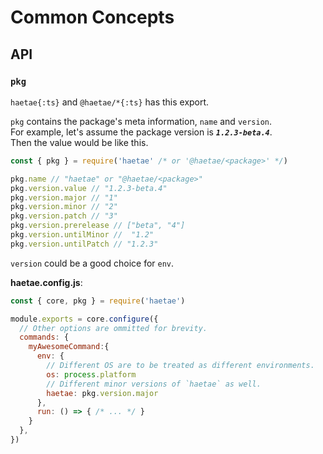 # Common Concepts

## API

### `pkg`

`haetae{:ts}` and `@haetae/*{:ts}` has this export.

`pkg` contains the package's meta information, `name` and `version`.<br/>
For example, let's assume the package version is ***`1.2.3-beta.4`***.<br/>
Then the value would be like this.

```ts
const { pkg } = require('haetae' /* or '@haetae/<package>' */)

pkg.name // "haetae" or "@haetae/<package>"
pkg.version.value // "1.2.3-beta.4"
pkg.version.major // "1"
pkg.version.minor // "2"
pkg.version.patch // "3"
pkg.version.prerelease // ["beta", "4"]
pkg.version.untilMinor //  "1.2"
pkg.version.untilPatch // "1.2.3"
```

`version` could be a good choice for `env`.

**haetae.config.js**:

```js
const { core, pkg } = require('haetae')

module.exports = core.configure({
  // Other options are ommitted for brevity.
  commands: {
    myAwesomeCommand:{
      env: {
        // Different OS are to be treated as different environments.
        os: process.platform
        // Different minor versions of `haetae` as well.
        haetae: pkg.version.major
      },
      run: () => { /* ... */ }
    }
  },
})
```
